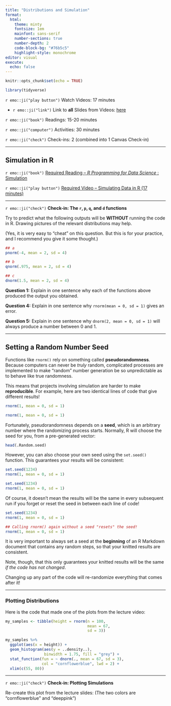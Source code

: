 ```yaml
---
title: "Distributions and Simulation"
format: 
  html: 
    theme: minty
    fontsize: 1em
    mainfont: sans-serif
    number-sections: true
    number-depth: 2
    code-block-bg: "#76b5c5"
    highlight-style: monochrome
editor: visual
execute: 
  echo: false
---
```


```r
knitr::opts_chunk$set(echo = TRUE)

library(tidyverse)
```

`r emo::ji("play button")` Watch Videos: 17 minutes

-   `r emo::ji("link")` Link to **all** Slides from Videos: [here](https://app.box.com/s/zcnbbt2xepty8ztg56ikdgdxz8oiyvws)

`r emo::ji("book")` Readings: 15-20 minutes

`r emo::ji("computer")` Activities: 30 minutes

`r emo::ji("check")` Check-ins: 2 (combined into 1 Canvas Check-in)

------------------------------------------------------------------------

## Simulation in R

`r emo::ji("book")` [Required Reading -- *R Programming for Data Science* : Simulation](https://bookdown.org/rdpeng/rprogdatascience/simulation.html)

`r emo::ji("play button")` [Required Video -- Simulating Data in R (17 minutes)](https://www.youtube.com/watch?v=J5XQaxmznNE)

------------------------------------------------------------------------

`r emo::ji("check")` **Check-in: The `r`, `p`, `q`, and `d` functions**

Try to predict what the following outputs will be **WITHOUT** running the code in R. Drawing pictures of the relevant distributions may help.

(Yes, it is very easy to "cheat" on this question. But this is for your practice, and I recommend you give it some thought.)

```r
## a
pnorm(-4, mean = 2, sd = 4)

## b
qnorm(.975, mean = 2, sd = 4)

## c
dnorm(1.5, mean = 2, sd = 4)

```

**Question 1:** Explain in one sentence why each of the functions above produced the output you obtained.

**Question 4:** Explain in one sentence why `rnorm(mean = 0, sd = 1)` gives an error.

**Question 5:** Explain in one sentence why `dnorm(2, mean = 0, sd = 1)` will always produce a number between 0 and 1.

------------------------------------------------------------------------

## Setting a Random Number Seed

Functions like `rnorm()` rely on something called **pseudorandomness**. Because computers can never be *truly* random, complicated processes are implemented to make "random" number generation be so unpredictable as to behave like true randomness.

This means that projects involving simulation are harder to make **reproducible**. For example, here are two identical lines of code that give different results!

```r
rnorm(1, mean = 0, sd = 1)
```

```r
rnorm(1, mean = 0, sd = 1)
```

Fortunately, pseudorandomness depends on a **seed**, which is an arbitrary number where the randomizing process starts. Normally, R will choose the seed for you, from a pre-generated vector:

```r
head(.Random.seed)
```

However, you can also choose your own seed using the `set.seed()` function. This guarantees your results will be consistent:

```r
set.seed(1234)
rnorm(1, mean = 0, sd = 1)
```

```r
set.seed(1234)
rnorm(1, mean = 0, sd = 1)
```

Of course, it doesn't mean the results will be the same in every subsequent run if you forget or reset the seed in between each line of code!

```r
set.seed(1234)
rnorm(1, mean = 0, sd = 1)

## Calling rnorm() again without a seed "resets" the seed! 
rnorm(1, mean = 0, sd = 1)
```

It is very important to always set a seed at the **beginning** of an R Markdown document that contains any random steps, so that your knitted results are consistent.

Note, though, that this only guarantees your knitted results will be the same *if the code has not changed*.

Changing up any part of the code will re-randomize everything that comes after it!

------------------------------------------------------------------------

### Plotting Distributions

Here is the code that made one of the plots from the lecture video:

```r
my_samples <- tibble(height = rnorm(n = 100, 
                                    mean = 67, 
                                    sd = 3))

my_samples %>%
  ggplot(aes(x = height)) +
  geom_histogram(aes(y = ..density..), 
                 binwidth = 1.75, fill = "grey") +
  stat_function(fun = ~ dnorm(., mean = 67, sd = 3), 
                col = "cornflowerblue", lwd = 2) + 
  xlim(c(55, 80))
```

------------------------------------------------------------------------

`r emo::ji("check")` **Check-in: Plotting Simulations**

Re-create this plot from the lecture slides: (The two colors are "cornflowerblue" and "deeppink")
